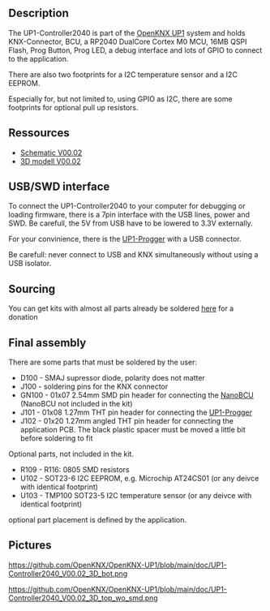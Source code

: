 == Description ==

The UP1-Controller2040 is part of the [[OpenKNX UP1]] system and holds KNX-Connector, BCU, a RP2040 DualCore Cortex M0 MCU, 16MB QSPI Flash, Prog Button, Prog LED, a debug interface and lots of GPIO to connect to the application.

There are also two footprints for a I2C temperature sensor and a I2C EEPROM.

Especially for, but not limited to, using GPIO as I2C, there are some footprints for optional pull up resistors.

== Ressources ==

* [https://github.com/OpenKNX/OpenKNX-UP1/blob/main/doc/UP1-Controller2040_V00.02.sch.pdf Schematic V00.02]
* [https://github.com/OpenKNX/OpenKNX-UP1/blob/main/doc/UP1-Controller2040_V00.02.step 3D modell V00.02]

== USB/SWD interface ==

To connect the UP1-Controller2040 to your computer for debugging or loading firmware, there is a 7pin interface with the USB lines, power and SWD. Be carefull, the 5V from USB have to be lowered to 3.3V externally.

For your convinience, there is the [[UP1-Progger]] with a USB connector.

Be carefull: never connect to USB and KNX simultaneously without using a USB isolator.

== Sourcing  ==

You can get kits with almost all parts already be soldered [http://shop.sirsydom.de here] for a donation

== Final assembly ==

There are some parts that must be soldered by the user:
* D100 - SMAJ supressor diode, polarity does not matter
* J100 - soldering pins for the KNX connector
* GN100 - 01x07 2.54mm SMD pin header for connecting the [[NanoBCU]] (NanoBCU not included in the kit)
* J101 - 01x08 1.27mm THT pin header for connecting the [[UP1-Progger]]
* J102 - 01x20 1.27mm angled THT pin header for connecting the application PCB. The black plastic spacer must be moved a little bit before soldering to fit


Optional parts, not included in the kit. 

* R109 - R116: 0805 SMD resistors
* U102 - SOT23-6 I2C EEPROM, e.g. Microchip AT24CS01 (or any deivce with identical footprint)
* U103 - TMP100 SOT23-5 I2C temperature sensor (or any deivce with identical footprint)

optional part placement is defined by the application.


== Pictures ==

[[https://github.com/OpenKNX/OpenKNX-UP1/blob/main/doc/UP1-Controller2040_V00.02_3D_bot.png]]

[[https://github.com/OpenKNX/OpenKNX-UP1/blob/main/doc/UP1-Controller2040_V00.02_3D_top_wo_smd.png]]
